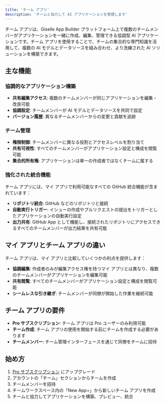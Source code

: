 ```yaml
---
title: 'チーム アプリ'
description: 'チームと協力して AI アプリケーションを管理します'
---
```


チーム アプリは、Giselle App Builder プラットフォーム上で複数のチームメンバーがアプリケーションを一緒に作成、編集、管理できる協調型 AI アプリケーションです。チーム アプリを使用することで、チームの集合的な専門知識を活用して、複数の AI モデルとデータソースを組み合わせ、より洗練された AI ソリューションを構築できます。

## 主な機能

### 協調的なアプリケーション構築

- **共有編集アクセス**: 複数のチームメンバーが同じアプリケーションを編集・改良可能
- **協調設定**: チームメンバーが AI モデルとデータソースを共同で設定
- **バージョン履歴**: 異なるチームメンバーからの変更と貢献を追跡

### チーム管理

- **権限制御**: チームメンバーに異なる役割とアクセスレベルを割り当て
- **共有可視性**: すべてのチームメンバーがアプリケーション設定と構成を閲覧可能
- **集合的所有権**: アプリケーションは単一の作成者ではなくチームに属する

### 強化された統合機能

チーム アプリには、マイ アプリで利用可能なすべての GitHub 統合機能が含まれています：

- **リポジトリ統合**: GitHub などのリポジトリと接続
- **自動実行トリガー**: イシューの作成やプルリクエストの提出をトリガーとしたアプリケーションの自動実行設定
- **出力共有**: GitHub App として機能し、接続されたリポジトリにアクセスできるすべてのチームメンバーが出力結果を共有可能

## マイ アプリとチーム アプリの違い

チーム アプリは、マイ アプリと比較していくつかの利点を提供します：

- **協調編集**: 作成者のみが編集アクセス権を持つマイ アプリとは異なり、複数のチームメンバーがアプリケーションを編集可能
- **共有閲覧**: すべてのチームメンバーがアプリケーション設定と構成を閲覧可能
- **シームレスな引き継ぎ**: チームメンバーが同僚が開始した作業を継続可能

## チーム アプリの要件

- **Pro サブスクリプション**: チーム アプリは Pro ユーザーのみ利用可能
- **チーム作成**: チーム アプリの使用を開始する前にチームを作成する必要があります
- **チームメンバー**: チーム管理インターフェースを通じて同僚をチームに招待

## 始め方

1. [Pro サブスクリプション](https://studio.giselles.ai/pricing) にアップグレード
2. アカウントの「チーム」セクションからチームを作成
3. チームメンバーを招待
4. チームワークスペース内の「New App+」から新しいチーム アプリを作成
5. チームと協力してアプリケーションを構築、プレビュー、統合